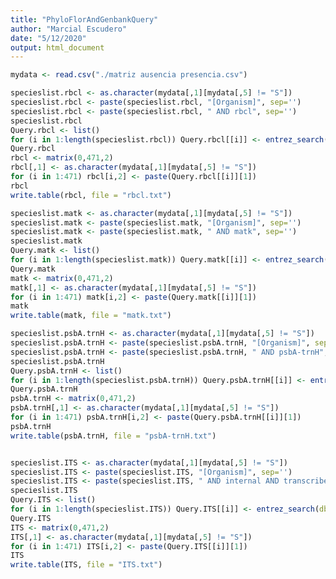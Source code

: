 ```yaml
---
title: "PhyloFlorAndGenbankQuery"
author: "Marcial Escudero"
date: "5/12/2020"
output: html_document
---
```


```r

mydata <- read.csv("./matriz ausencia presencia.csv")

specieslist.rbcl <- as.character(mydata[,1][mydata[,5] != "S"])
specieslist.rbcl <- paste(specieslist.rbcl, "[Organism]", sep='')
specieslist.rbcl <- paste(specieslist.rbcl, " AND rbcl", sep='')
specieslist.rbcl
Query.rbcl <- list()
for (i in 1:length(specieslist.rbcl)) Query.rbcl[[i]] <- entrez_search(db="nuccore", term=specieslist.rbcl[i])
Query.rbcl
rbcl <- matrix(0,471,2)
rbcl[,1] <- as.character(mydata[,1][mydata[,5] != "S"])
for (i in 1:471) rbcl[i,2] <- paste(Query.rbcl[[i]][1])
rbcl
write.table(rbcl, file = "rbcl.txt")

specieslist.matk <- as.character(mydata[,1][mydata[,5] != "S"])
specieslist.matk <- paste(specieslist.matk, "[Organism]", sep='')
specieslist.matk <- paste(specieslist.matk, " AND matk", sep='')
specieslist.matk
Query.matk <- list()
for (i in 1:length(specieslist.matk)) Query.matk[[i]] <- entrez_search(db="nuccore", term=specieslist.matk[i])
Query.matk
matk <- matrix(0,471,2)
matk[,1] <- as.character(mydata[,1][mydata[,5] != "S"])
for (i in 1:471) matk[i,2] <- paste(Query.matk[[i]][1])
matk
write.table(matk, file = "matk.txt")

specieslist.psbA.trnH <- as.character(mydata[,1][mydata[,5] != "S"])
specieslist.psbA.trnH <- paste(specieslist.psbA.trnH, "[Organism]", sep='')
specieslist.psbA.trnH <- paste(specieslist.psbA.trnH, " AND psbA-trnH", sep='')
specieslist.psbA.trnH
Query.psbA.trnH <- list()
for (i in 1:length(specieslist.psbA.trnH)) Query.psbA.trnH[[i]] <- entrez_search(db="nuccore", term=specieslist.psbA.trnH[i])
Query.psbA.trnH
psbA.trnH <- matrix(0,471,2)
psbA.trnH[,1] <- as.character(mydata[,1][mydata[,5] != "S"])
for (i in 1:471) psbA.trnH[i,2] <- paste(Query.psbA.trnH[[i]][1])
psbA.trnH
write.table(psbA.trnH, file = "psbA-trnH.txt")


specieslist.ITS <- as.character(mydata[,1][mydata[,5] != "S"])
specieslist.ITS <- paste(specieslist.ITS, "[Organism]", sep='')
specieslist.ITS <- paste(specieslist.ITS, " AND internal AND transcribed spacer", sep='')
specieslist.ITS
Query.ITS <- list()
for (i in 1:length(specieslist.ITS)) Query.ITS[[i]] <- entrez_search(db="nuccore", term=specieslist.ITS[i])
Query.ITS
ITS <- matrix(0,471,2)
ITS[,1] <- as.character(mydata[,1][mydata[,5] != "S"])
for (i in 1:471) ITS[i,2] <- paste(Query.ITS[[i]][1])
ITS
write.table(ITS, file = "ITS.txt")

```

